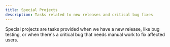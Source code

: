 ```yaml
---
title: Special Projects
description: Tasks related to new releases and critical bug fixes
---
```


Special projects are tasks provided when we have a new release, like bug testing, or when there's a critical bug that needs manual work to fix affected users.

<LinkCard title="Back to Daily Tasks Overview" href="/daily-tasks/overview/" description="Return to the overview of daily tasks." />
